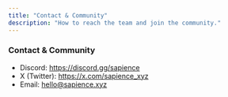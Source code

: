 ```yaml
---
title: "Contact & Community"
description: "How to reach the team and join the community."
---
```


### Contact & Community

- Discord: https://discord.gg/sapience
- X (Twitter): https://x.com/sapience_xyz
- Email: hello@sapience.xyz


